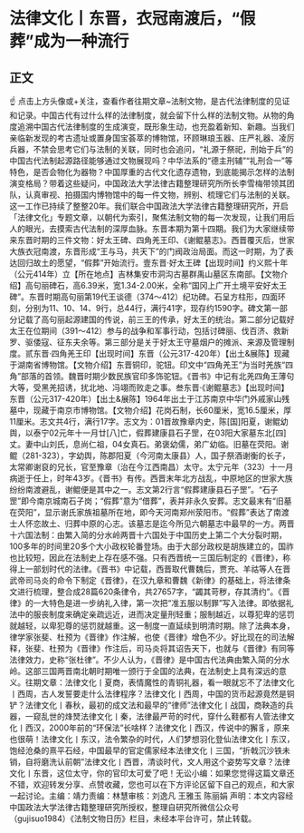# 法律文化丨东晋，衣冠南渡后，“假葬”成为一种流行
## 正文
☝ 点击上方头像或+关注，查看作者往期文章~法制文物，是古代法律制度的见证和记录。中国古代有过什么样的法律制度，就会留下什么样的法制文物。从物的角度追溯中国古代法律制度的生成演变，既形象生动，也充盈着新知、新趣。当我们亲临新发现的考古遗址或置身国宝荟萃的博物馆，环顾琳琅玉器、庄严礼器、凌厉兵器，不禁会思考它们与法制的关联，同时也会追问，“礼源于祭祀，刑始于兵”的中国古代法制起源路径能够通过文物展现吗？中华法系的“德主刑辅”“礼刑合一”等特色，是否会物化为器物？中国厚重的古代文化遗存遗物，到底能揭示怎样的法制演变格局？带着这些疑问，中国政法大学法律古籍整理研究所所长李雪梅带领其团队，认真审视、拍摄国内博物馆中的每一件文物，辨别、梳理它们与法制的关联。这一工作已持续了整整20年。我们联合中国政法大学法律古籍整理研究所，开启「法律文化」专题文章，以朝代为索引，聚焦法制文物的每一次发现，让我们用后人的眼光，去摸索古代法制的深厚血脉。东晋本期为第十四期。我们为大家继续带来东晋时期的三件文物：好太王碑、四角羌王印、《谢鲲墓志》。西晋覆灭后，世家大族衣冠南渡，东晋形成“王与马，共天下”的门阀政治局面。而这一时期，为了表达回归故土的愿望，“假葬”开始流行。壹东晋·好太王碑【出现时间】约义熙十年（公元414年）立【所在地点】吉林集安市洞沟古墓群禹山墓区东南部。【文物介绍】高句丽碑石，高6.39米，宽1.34-2.00米，全称“国冈上广开土境平安好太王碑”。东晋时期高句丽第19代王谈德（374～412）纪功碑。石呈方柱形，四面环刻，分别为11、10、14、9行，总44行，满行41字，现存约1590字。碑文第一部分记载了高句丽起源建国的传说，前三王的传承，好太王的统治。第二部分记载好太王在位期间（391～412）参与的战争和军事行动，包括讨碑丽、伐百济、救新罗、驱倭寇、征东夫余等。第三部分是关于好太王守墓烟户的摊派、来源及管理制度。贰东晋·四角羌王印【出现时间】东晋（公元317-420年）【出土&展陈】现藏于湖南省博物馆。【文物介绍】东晋铜印，驼钮。印文中“四角羌王”为当时羌族“四角”部落的首领。魏晋时期少数民族官印多饰驼钮。《晋书》中记有北羌四角王薄句大等，受黑羌招诱，扰北地、冯翊而败走之事。叁东晋·《谢鲲墓志》【出现时间】东晋（公元317-420年）【出土&展陈】1964年出土于江苏南京中华门外戚家山残墓中，现藏于南京市博物馆。【文物介绍】花岗石制，长60厘米，宽16.5厘米，厚11厘米。志文共4行，满行17字。志文为：01晋故豫章内史，陈[国]阳夏，谢鲲幼舆，以泰宁02元年十一月廿[八]亡，假葬建康县石子罡，在03阳大家墓东北[四]丈。妻中山刘氏，息尚仁祖，04女真石。弟褒幼儒，弟广幼临。旧墓在荧阳。谢鲲（281-323），字幼舆，陈郡阳夏（今河南太康县）人，国子祭酒谢衡的长子，太常卿谢裒的兄长，官至豫章（治在今江西南昌）太守。太宁元年（323）十一月病逝于任上，时年43岁。《晋书》有传。西晋末年北方战乱，中原地区的世家大族纷纷南渡避乱，谢鲲便是其中之一。志文第2行言“假葬建康县石子罡”。“石子罡”即今南京城南石子岗；“假葬”意为“借葬”，表并非永久安葬。志文最末有“旧墓在荧阳”，显示谢氏家族祖墓所在地，即今天河南郑州荥阳市。“假葬”表达了南渡士人怀恋故土、归葬中原的心志。该墓志是迄今所见六朝墓志中最早的一方。两晋十六国法制：由繁入简的分水岭两晋十六国处于中国历史上第二个大分裂时期，100多年的时间里20多个大小政权轮番登场。由于大部分政权是胡族建立的，国祚也比较短，因此在法制史上存在感不强。只有西晋统一三国后制定的《晋律》，称得上一部划时代的法律。《晋书》中记载，西晋取代曹魏后，贾充、羊祜等人在晋武帝司马炎的命令下制定《晋律》，在汉九章和曹魏《新律》的基础上，将法律条文进行梳理，整合成28篇620条律令，共27657字，“蠲其苛秽，存其清约”。《晋律》的一大特色是进一步纳礼入律，第一次把“准五服以制罪”写入法律。即依据礼法中的服丧制度来确定亲疏远近，进而决定量刑轻重；服制越近，以尊犯卑的惩罚就越轻，以卑犯尊的惩罚就越重。这一制度一直延续到明清时期。除了法典本身，律学家张斐、杜预为《晋律》作注解，也使《晋律》增色不少。好比现在的司法解释，张斐、杜预为《晋律》作注后，司马炎将其诏告天下，也就与《晋律》有同等法律效力，史称“张杜律”。不少人认为，《晋律》是中国古代法典由繁入简的分水岭。这部三国两晋南北朝时期唯一颁行于全国的法典，在法制史上具有深远的意义。往期文章：法律文化丨夏商，表情魔性的青铜礼器，看一眼就忘不了法律文化丨西周，古人发誓要走什么法律程序？法律文化丨西周，中国的货币起源竟然是铜铲？法律文化丨春秋，最初的成文法和最早的“律师”法律文化丨战国，商鞅造的兵器，一窥乱世的烽燹法律文化丨秦，法律最严苛的时代，穿什么鞋都有人管法律文化丨西汉，2000年前的“环保法”长啥样？法律文化丨西汉，传说中的獬豸，原来也很萌！法律文化丨东汉，法令繁杂的时代，人们梦想羽化登仙法律文化丨东汉，饱经沧桑的熹平石经，中国最早的官定儒家经本法律文化丨三国，“折戟沉沙铁未销，自将磨洗认前朝”法律文化丨西晋，清谈时代，文人用这个姿势写文章？法律文化丨东晋，这位太守，你的官印太可爱了吧！无讼小编：如果您觉得这篇文章还不错，欢迎转发分享、点赞收藏，您也可以在下方评论区留下自己的观点，和大家一起讨论。主编：靖力责编：林慧审核：刘逸凡 王雅玉 陈丽娟 声明：本文内容经中国政法大学法律古籍整理研究所授权，整理自研究所微信公众号（gujisuo1984）《法制文物日历》栏目，未经本平台许可，禁止转载。